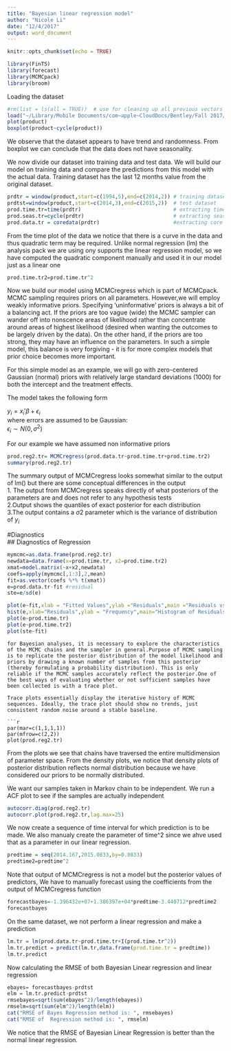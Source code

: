 ```yaml
---
title: "Bayesian linear regression model"
author: "Nicole Li"
date: "12/4/2017"
output: word_document
---
```


```r
knitr::opts_chunk$set(echo = TRUE)
```


```r
library(FinTS)
library(forecast)
library(MCMCpack)
library(broom)
```
  
Loading the dataset  
```r
#rm(list = ls(all = TRUE))  # use for cleaning up all previous vectors
load("~/Library/Mobile Documents/com~apple~CloudDocs/Bentley/Fall 2017/MA611/R/product.rdata")
plot(product)
boxplot(product~cycle(product))
```
We observe that the dataset appears to have trend and randomness. From boxplot we can conclude that the data does not have seasonality.  

We now divide our dataset into training data and test data. We will build our model on training data and compare the predictions from this model with the actual data. Training dataset has the last 12 months value from the original dataset.  

```r
prdtr = window(product,start=c(1994,5),end=c(2014,2)) # training dataset. henceforth called as data
prdtst=window(product,start=c(2014,3),end=c(2015,2))  # test dataset
prod.time.tr=time(prdtr)                              # extracting time component from data
prod.seas.tr=cycle(prdtr)                             # extracting seasonality
prod.data.tr = coredata(prdtr)                        #extracting core data
```

From the time plot of the data we notice that there is a curve in the data and thus quadratic term may be required. Unlike normal regression (lm) the analysis pack we are using ony supports the linear regression model, so we have computed the quadratic component manually and used it in our model just as a linear one
```r
prod.time.tr2=prod.time.tr^2

```
  
Now we build our model using MCMCregress which is part of MCMCpack. MCMC sampling requires priors on all parameters. However,we will employ weakly informative priors. Specifying 'uninformative' priors is always a bit of a balancing act. If the priors are too vague (wide) the MCMC sampler can wander off into nonscence areas of likelihood rather than concentrate around areas of highest likelihood (desired when wanting the outcomes to be largely driven by the data). On the other hand, if the priors are too strong, they may have an influence on the parameters. In such a simple model, this balance is very forgiving - it is for more complex models that prior choice becomes more important.  

For this simple model as an example, we will go with zero-centered Gaussian (normal) priors with relatively large standard deviations (1000) for both the intercept and the treatment effects.  

The model takes the following form  

$y_i = x_i'\beta + \epsilon_i$  
where errors are assumed to be Gaussian:  
$\epsilon_i \sim N(0, \sigma^2)$  

For our example we have assumed non informative priors 


```r
prod.reg2.tr= MCMCregress(prod.data.tr~prod.time.tr+prod.time.tr2)
summary(prod.reg2.tr)
```

The summary output of MCMCregress looks somewhat similar to the output of lm() but there are some conceptual differences in the output  
1. The output from MCMCregress speaks directly of what posteriors of the parameters are and does not refer to any hypothesis tests  
2.Output shows the quantiles of exact posterior for each distribution  
3.The output contains a $\sigma 2$ parameter which  is the variance of distribution of $y_i$

#Diagnostics  
## Diagnostics of Regression
```r
mymcmc=as.data.frame(prod.reg2.tr)
newdata=data.frame(x=prod.time.tr, x2=prod.time.tr2)
xmat=model.matrix(~x+x2,newdata)
coefs=apply(mymcmc[,1:3],2,mean)
fit=as.vector(coefs %*% t(xmat))
e=prod.data.tr-fit #residual
ste=e/sd(e)
```


```r
plot(e~fit,xlab = "Fitted Values",ylab ="Residuals",main ="Residuals vs. Fitted")
hist(e,xlab="Residuals",ylab = "Frequency",main="Histogram of Residuals")
plot(e~prod.time.tr)
plot(e~prod.time.tr2)
plot(ste~fit)
```

```
for Bayesian analyses, it is necessary to explore the characteristics of the MCMC chains and the sampler in general.Purpose of MCMC sampling is to replicate the posterior distribution of the model likelihood and priors by drawing a known number of samples from this posterior (thereby formulating a probability distribution). This is only reliable if the MCMC samples accurately reflect the posterior.One of the best ways of evaluating whether or not sufficient samples have been collected is with a trace plot. 

Trace plots essentially display the iterative history of MCMC sequences. Ideally, the trace plot should show no trends, just consistent random noise around a stable baseline. 

```r
par(mar=c(1,1,1,1))
par(mfrow=c(2,2))
plot(prod.reg2.tr)
```
From the plots we see that chains have traversed the entire multidimension of parameter space. From the density plots, we notice that density plots of posterior distribution reflects normal distribution because we have considered our priors to be normally distributed.  

We want our samples taken in Markov chain to be independent. We run a ACF plot to see if the samples are actually independent

```r
autocorr.diag(prod.reg2.tr)
autocorr.plot(prod.reg2.tr,lag.max=25)
```
  

We now create a sequence of time interval for which prediction is to be made. We also manualy create the parameter of time^2 since we ahve used that as a parameter in our linear regression.

```r
predtime = seq(2014.167,2015.0833,by=0.0833)
predtime2=predtime^2
```
Note that output of MCMCregress is not a model but the posterior values of predictors, We have to manually forecast using the coefficients from the output of MCMCregress function  
```r
forecastbayes=-1.396432e+07+1.386397e+04*predtime-3.440712*predtime2
forecastbayes
```
On the same dataset, we not perform a linear regression and make a prediction
```r
lm.tr = lm(prod.data.tr~prod.time.tr+I(prod.time.tr^2))
lm.tr.predict = predict(lm.tr,data.frame(prod.time.tr = predtime))
lm.tr.predict

```

Now calculating the RMSE of both Bayesian Linear regression and linear regression  
```r
ebayes= forecastbayes-prdtst
elm = lm.tr.predict-prdtst
rmsebayes=sqrt(sum(ebayes^2)/length(ebayes))
rmselm=sqrt(sum(elm^2)/length(elm))
cat("RMSE of Bayes Regression method is: ", rmsebayes)
cat("RMSE of  Regression method is: ", rmselm)

```
We notice that the RMSE of Bayesian Linear Regression is better than the normal linear regression.

